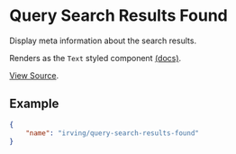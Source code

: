 <Meta title="WordPress Components|Query Search Results Found" />

# Query Search Results Found
Display meta information about the search results.

Renders as the `Text` styled component [(docs)](?path=/docs/styled-components-text--plain-text-example).

[View Source](https://github.com/alleyinteractive/wp-irving/tree/master/inc/components/components/query-search-results-found).

## Example
```json
{
	"name": "irving/query-search-results-found"
}
```
